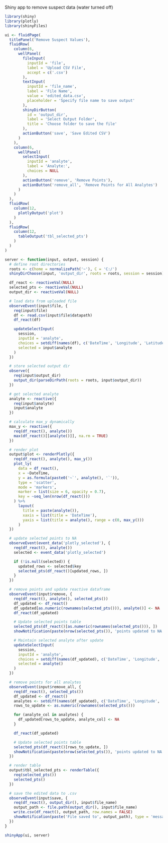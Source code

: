 Shiny app to remove suspect data (water turned off)

```r
library(shiny)
library(plotly)
library(shinyFiles)

ui <- fluidPage(
  titlePanel('Remove Suspect Values'),
  fluidRow(
    column(6,
      wellPanel(
        fileInput(
          inputId = 'file',
          label = 'Upload CSV File',
          accept = c('.csv')
        ),
        textInput(
          inputId = 'file_name',
          label = 'File Name',
          value = 'edited_data.csv',
          placeholder = 'Specify file name to save output'
        ),
        shinyDirButton(
          id = 'output_dir',
          label = 'Select Output Folder',
          title = 'Choose folder to save the file'
        ),
        actionButton('save', 'Save Edited CSV')
      )
    ),
    column(6,
      wellPanel(
        selectInput(
          inputId = 'analyte',
          label = 'Analyte:',
          choices = NULL
        ),
        actionButton('remove', 'Remove Points'),
        actionButton('remove_all', 'Remove Points for All Analytes')
      )
    )
  ),
  fluidRow(
    column(12,
      plotlyOutput('plot')
    )
  ),
  fluidRow(
    column(12,
      tableOutput('tbl_selected_pts')
    )
  )
)

server <- function(input, output, session) {
  # define root directories
  roots <- c(home = normalizePath('~'), C = 'C:/')
  shinyDirChoose(input, 'output_dir', roots = roots, session = session)

  df_react <- reactiveVal(NULL)
  selected_pts <- reactiveVal(NULL)
  output_dir <- reactiveVal(NULL)

  # load data from uploaded file
  observeEvent(input$file, {
    req(input$file)
    df <- read.csv(input$file$datapath)
    df_react(df)

    updateSelectInput(
      session,
      inputId = 'analyte',
      choices = setdiff(names(df), c('DateTime', 'Longitude', 'Latitude')),
      selected = input$analyte
    )
  })

  # store selected output dir
  observe({
    req(input$output_dir)
    output_dir(parseDirPath(roots = roots, input$output_dir))
  })

  # get selected analyte
  analyte <- reactive({
    req(input$analyte)
    input$analyte
  })

  # calculate max_y dynamically
  max_y <- reactive({
    req(df_react(), analyte())
    max(df_react()[[analyte()]], na.rm = TRUE)
  })

  # render plot
  output$plot <- renderPlotly({
    req(df_react(), analyte(), max_y())
    plot_ly(
      data = df_react(),
      x = ~DateTime,
      y = as.formula(paste0('~`', analyte(), '`')),
      type = 'scatter',
      mode = 'markers',
      marker = list(size = 6, opacity = 0.7),
      key = ~seq_len(nrow(df_react()))
    ) %>%
      layout(
        title = paste(analyte()),
        xaxis = list(title = 'DateTime'),
        yaxis = list(title = analyte(), range = c(0, max_y()))
      )
  })

  # update selected points to NA
  observeEvent(event_data('plotly_selected'), {
    req(df_react(), analyte())
    selected <- event_data('plotly_selected')

    if (!is.null(selected)) {
      updated_rows <- selected$key
      selected_pts(df_react()[updated_rows, ])
    }
  })

  # remove points and update reactive dataframe
  observeEvent(input$remove, {
    req(df_react(), analyte(), selected_pts())
    df_updated <- df_react()
    df_updated[as.numeric(rownames(selected_pts())), analyte()] <- NA
    df_react(df_updated)

    # Update selected points table
    selected_pts(df_react()[as.numeric(rownames(selected_pts())), ])
    showNotification(paste(nrow(selected_pts()), 'points updated to NA for analyte', analyte()), type = 'message')

    # Maintain selected analyte after update
    updateSelectInput(
      session,
      inputId = 'analyte',
      choices = setdiff(names(df_updated), c('DateTime', 'Longitude', 'Latitude')),
      selected = analyte()
    )
  })

  # remove points for all analytes
  observeEvent(input$remove_all, {
    req(df_react(), selected_pts())
    df_updated <- df_react()
    analytes <- setdiff(names(df_updated), c('DateTime', 'Longitude', 'Latitude'))
    rows_to_update <- as.numeric(rownames(selected_pts()))

    for (analyte_col in analytes) {
      df_updated[rows_to_update, analyte_col] <- NA
    }

    df_react(df_updated)

    # Update selected points table
    selected_pts(df_react()[rows_to_update, ])
    showNotification(paste(nrow(selected_pts()), 'points updated to NA for all analytes'), type = 'message')
  })

  # render table
  output$tbl_selected_pts <- renderTable({
    req(selected_pts())
    selected_pts()
  })

  # save the edited data to .csv
  observeEvent(input$save, {
    req(df_react(), output_dir(), input$file_name)
    output_path <- file.path(output_dir(), input$file_name)
    write.csv(df_react(), output_path, row.names = FALSE)
    showNotification(paste('File saved to', output_path), type = 'message')
  })
}

shinyApp(ui, server)
```